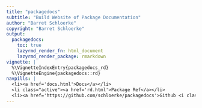 ```yaml
---
title: "packagedocs"
subtitle: "Build Website of Package Documentation"
author: "Barret Schloerke"
copyright: "Barret Schloerke"
output:
  packagedocs:
    toc: true
    lazyrmd_render_fn: html_document
    lazyrmd_render_package: rmarkdown
vignette: |
  %\VignetteIndexEntry{packagedocs_rd}
  %\VignetteEngine{packagedocs::rd}
navpills: |
  <li><a href='docs.html'>Docs</a></li>
  <li class="active"><a href='rd.html'>Package Ref</a></li>
  <li><a href='https://github.com/schloerke/packagedocs'>Github <i class='fa fa-github'></i></a></li>
---
```

